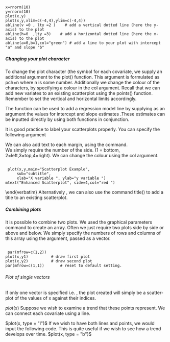 


<pre><code>
x=rnorm(10)
y=rnorm(10)
plot(x,y)
plot(x,y,xlim=c(-4,4),ylim=c(-4,4))
abline(v =0 , lty =2 )    # add a vertical dotted line (here the y-axis) to the plot
abline(h=0  ,lty =3)    # add a horizontal dotted line (here the x-axis) to the plot
abline(a=0,b=1,col="green") # add a line to your plot with intercept "a" and slope "b" 
</code></pre>

<h5>Changing your plot character</h5>

To change the plot character (the symbol for each covariate, we supply an additional argument to the plot() function.  This argument is formulated as pch=n where n is some number.
Additionally we change the colour of the characters, by specifying a colour in the col argument.
\footnotesize \begin{verbatim}
plot(x,y,pch=15,col="red")		#Square plot symbols
plot(x,y,pch=16,col="green")		#Orb plot symbols
plot(x,y,pch=17,col="mauve")		#Triangular plot symbols
plot(x,y,pch=36	,col="amber")		#Dollar sign plot symbols
\end{verbatim}

Recall that we can add new variates to an existing scatterplot using the points() function. Remember to set the vertical and horizontal limits accordingly.
\footnotesize \begin{verbatim}
y1 = rnorm(10); y2 = rnorm(10)
plot(x,y1, pch=8,col="purple" ,xlim=c(-5,5),ylim=c(-5,5))
points(x,y2,pch=12,col="green")
\end{verbatim}\normalsize
\subsection{Adding the regression model line}

The \texttt{abline()} function can be used to add a regression model line  by supplying as an argument the \texttt{coef()} values for intercept and slope estimates .These estimates can be inputted directly by using both functions in conjunction.

\footnotesize \begin{verbatim}
Fit1 =lm(y1~x);  coef(Fit1)
abline(coef(Fit1))	
\end{verbatim}\normalsize

\subsection{Adding a title }

It is good practice to label your scatterplots properly. You can specify the following argument
\begin{itemize}
\item	main="Scatterplot Example", 	This provides the plot with a title
\item	sub="Subtitle",                 This adds a subtitle
\item	xlab="X variable ",				This command labels the x axis 
\item   ylab="y variable ",				This command labels the y-axis
\end{itemize}
We can also add text to each margin, using the \texttt{mtext()} command.  
We simply require the number of the side. (1 = bottom, 2=left,3=top,4=right). 
We can change the colour using the col argument.

<pre><code>
 plot(x,y,main="Scatterplot Example",   
     sub="subtitle",    
     xlab="X variable ", ylab="y variable ")	
mtext("Enhanced Scatterplot", side=4,col="red ")
</code></pre>

\end{verbatim}\normalsize
Alternatively , we can also use the command title() to add a title to an existing scatterplot.
\footnotesize \begin{verbatim}
title(main="Scatterplot Example)	
\end{verbatim}\normalsize

<h5>Combining plots</h5>
It is possible to combine two plots. We used the graphical parameters command \texttt{par()} to create an array. 
Often we just require two plots side by side or above and below. We simply specify the numbers of rows and columns of this array using the \texttt{mfrow} argument, passed as a vector.

<pre><code>
 par(mfrow=c(1,2))
plot(x,y1)			# draw first plot
plot(x,y2)			# draw second plot
par(mfrow=c(1,1))		# reset to default setting.
</code></pre>

<h6>Plot of single vectors</h6>
If only one vector is specified i.e. \texttt{plot(x)},  the plot created will simply be a scatter-plot of the values of x against their indices.

$plot(x)$
Suppose we wish to examine a trend that these points represent. We can connect each covariate using a line.

$plot(x, type = "l")$
If we wish to have both lines and points, we would input the following code. This is quite useful if we wish to see how a trend develops over time.
$plot(x, type = "b")$



